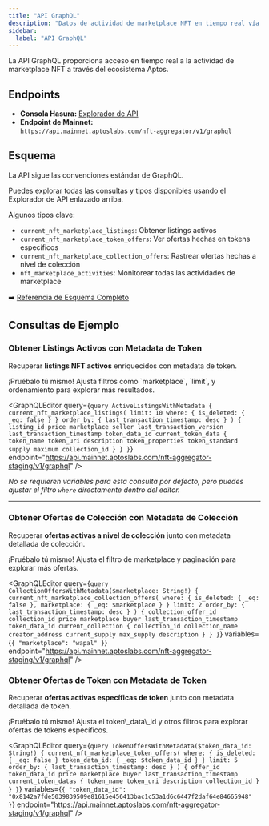 ```yaml
---
title: "API GraphQL"
description: "Datos de actividad de marketplace NFT en tiempo real vía API GraphQL con consultas para listings, ofertas, y eventos de marketplace a través del ecosistema Aptos"
sidebar:
  label: "API GraphQL"
---
```




<Aside type="note">
  La API GraphQL proporciona acceso en tiempo real a la actividad de marketplace NFT a través del ecosistema Aptos.
</Aside>

## Endpoints

- **Consola Hasura:** [Explorador de API](https://cloud.hasura.io/public/graphiql?endpoint=https://api.mainnet.aptoslabs.com/nft-aggregator/v1/graphql)
- **Endpoint de Mainnet:**\
  `https://api.mainnet.aptoslabs.com/nft-aggregator/v1/graphql`

## Esquema

La API sigue las convenciones estándar de GraphQL.

Puedes explorar todas las consultas y tipos disponibles usando el Explorador de API enlazado arriba.

Algunos tipos clave:

- `current_nft_marketplace_listings`: Obtener listings activos
- `current_nft_marketplace_token_offers`: Ver ofertas hechas en tokens específicos
- `current_nft_marketplace_collection_offers`: Rastrear ofertas hechas a nivel de colección
- `nft_marketplace_activities`: Monitorear todas las actividades de marketplace

➡️ [Referencia de Esquema Completo](/build/indexer/nft-aggregator/nft-aggregator-table)

## Consultas de Ejemplo

### Obtener Listings Activos con Metadata de Token

Recuperar **listings NFT activos** enriquecidos con metadata de token.

<Aside type="note">
  ¡Pruébalo tú mismo! Ajusta filtros como `marketplace`, `limit`, y ordenamiento para explorar más resultados.
</Aside>

<GraphQLEditor
  query={`query ActiveListingsWithMetadata {
  current_nft_marketplace_listings(
    limit: 10
    where: { is_deleted: { _eq: false } }
    order_by: { last_transaction_timestamp: desc }
  ) {
    listing_id
    price
    marketplace
    seller
    last_transaction_version
    last_transaction_timestamp
    token_data_id
    current_token_data {
      token_name
      token_uri
      description
      token_properties
      token_standard
      supply
      maximum
      collection_id
    }
  }
}`}
  endpoint="https://api.mainnet.aptoslabs.com/nft-aggregator-staging/v1/graphql"
/>

_No se requieren variables para esta consulta por defecto, pero puedes ajustar el filtro `where` directamente dentro del editor._

***

### Obtener Ofertas de Colección con Metadata de Colección

Recuperar **ofertas activas a nivel de colección** junto con metadata detallada de colección.

<Aside type="note">
  ¡Pruébalo tú mismo! Ajusta el filtro de marketplace y paginación para explorar más ofertas.
</Aside>

<GraphQLEditor
  query={`query CollectionOffersWithMetadata($marketplace: String!) {
  current_nft_marketplace_collection_offers(
    where: { is_deleted: { _eq: false }, marketplace: { _eq: $marketplace } }
    limit: 2
    order_by: { last_transaction_timestamp: desc }
  ) {
    collection_offer_id
    collection_id
    price
    marketplace
    buyer
    last_transaction_timestamp
    token_data_id
    current_collection {
      collection_id
      collection_name
      creator_address
      current_supply
      max_supply
      description
    }
  }
}`}
  variables={`{
  "marketplace": "wapal"
}`}
  endpoint="https://api.mainnet.aptoslabs.com/nft-aggregator-staging/v1/graphql"
/>

### Obtener Ofertas de Token con Metadata de Token

Recuperar **ofertas activas específicas de token** junto con metadata detallada de token.

<Aside type="note">
  ¡Pruébalo tú mismo! Ajusta el token\_data\_id y otros filtros para explorar ofertas de tokens específicos.
</Aside>

<GraphQLEditor
  query={`query TokenOffersWithMetadata($token_data_id: String!) {
  current_nft_marketplace_token_offers(
    where: {
      is_deleted: { _eq: false }
      token_data_id: { _eq: $token_data_id }
    }
    limit: 5
    order_by: { last_transaction_timestamp: desc }
  ) {
    offer_id
    token_data_id
    price
    marketplace
    buyer
    last_transaction_timestamp
    current_token_datas {
      token_name
      token_uri
      description
      collection_id
    }
  }
}`}
  variables={`{
  "token_data_id": "0x8142a7fde5039839509e81615e456413bac1c53a1d6c6447f2daf64e84665948"
}`}
  endpoint="https://api.mainnet.aptoslabs.com/nft-aggregator-staging/v1/graphql"
/>
